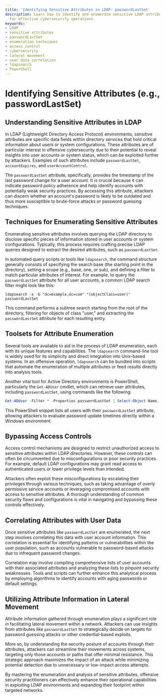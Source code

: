 ```yaml
---
title: 'Identifying Sensitive Attributes in LDAP: passwordLastSet'
description: Learn how to identify and enumerate sensitive LDAP attributes like passwordLastSet
  for effective cybersecurity operations.
keywords:
- LDAP
- sensitive attributes
- passwordLastSet
- enumeration techniques
- access control
- cybersecurity
- lateral movement
- user data correlation
- ldapsearch
- PowerShell
---
```


# Identifying Sensitive Attributes (e.g., passwordLastSet)

## Understanding Sensitive Attributes in LDAP

In LDAP (Lightweight Directory Access Protocol) environments, sensitive attributes are specific data fields within directory services that hold critical information about users or system configurations. These attributes are of particular interest in offensive cybersecurity due to their potential to reveal insights into user accounts or system status, which can be exploited further by attackers. Examples of such attributes include `passwordLastSet`, `accountExpires`, and `userAccountControl`.

The `passwordLastSet` attribute, specifically, provides the timestamp of the last password change for a user account. It is crucial because it can indicate password policy adherence and help identify accounts with potentially weak security practices. By accessing this attribute, attackers can discern whether an account's password is likely to be outdated and thus more susceptible to brute-force attacks or password guessing techniques.

## Techniques for Enumerating Sensitive Attributes

Enumerating sensitive attributes involves querying the LDAP directory to disclose specific pieces of information stored in user accounts or system configurations. Typically, this process requires crafting precise LDAP queries designed to extract the desired attributes, such as `passwordLastSet`.

In automated query scripts or tools like `ldapsearch`, the command structure generally consists of specifying the search base (the starting point in the directory), setting a scope (e.g., base, one, or sub), and defining a filter to match particular attributes of interest. For example, to query the `passwordLastSet` attribute for all user accounts, a common LDAP search filter might look like this:
```shell
ldapsearch -x -b "dc=example,dc=com" "(objectClass=user)" passwordLastSet
```

This command performs a subtree search starting from the root of the directory, filtering for objects of class "user," and extracting the `passwordLastSet` attribute for each resulting entry.

## Toolsets for Attribute Enumeration

Several tools are available to aid in the process of LDAP enumeration, each with its unique features and capabilities. The `ldapsearch` command-line tool is widely used for its simplicity and direct integration into Unix-based systems. In an offensive operation, `ldapsearch` can be bundled into scripts that automate the enumeration of multiple attributes or feed results directly into analysis tools.

Another vital tool for Active Directory environments is PowerShell, particularly the `Get-ADUser` cmdlet, which can retrieve user attributes, including `passwordLastSet`, using commands like the following:
```powershell
Get-ADUser -Filter * -Properties passwordLastSet | Select-Object Name, passwordLastSet
```

This PowerShell snippet lists all users with their `passwordLastSet` attribute, allowing attackers to evaluate password update timelines directly within a Windows environment.

## Bypassing Access Controls

Access control mechanisms are designed to restrict unauthorized access to sensitive attributes within LDAP directories. However, these controls can often be circumvented due to misconfigurations or poor security practices. For example, default LDAP configurations may grant read access to authenticated users or lower privilege levels than intended.

Attackers often exploit these misconfigurations by escalating their privileges through various techniques, such as taking advantage of overly permissive service accounts or leveraging compromised accounts with access to sensitive attributes. A thorough understanding of common security flaws and configurations is vital in navigating and bypassing these controls effectively.

## Correlating Attributes with User Data

Once sensitive attributes like `passwordLastSet` are enumerated, the next step involves correlating this data with user account information. This correlation is essential for identifying patterns or vulnerabilities within the user population, such as accounts vulnerable to password-based attacks due to infrequent password changes.

Correlation may involve compiling comprehensive lists of user accounts with their associated attributes and analyzing these lists to pinpoint security weaknesses. Tools and scripts can further enhance this analytical process by employing algorithms to identify accounts with aging passwords or default settings.

## Utilizing Attribute Information in Lateral Movement

Attribute information gathered through enumeration plays a significant role in facilitating lateral movement within a network. Attackers can use insights from attributes like `passwordLastSet` to strategically decide on targets for password guessing attacks or other credential-based exploits.

More so, by understanding the security posture of accounts through their attributes, attackers can streamline their movements across systems, targeting only those accounts or paths that offer minimal resistance. This strategic approach maximizes the impact of an attack while minimizing potential detection due to unnecessary or low-impact access attempts. 

By mastering the enumeration and analysis of sensitive attributes, offensive security practitioners can effectively enhance their operational capabilities in exploiting LDAP environments and expanding their footprint within targeted networks.